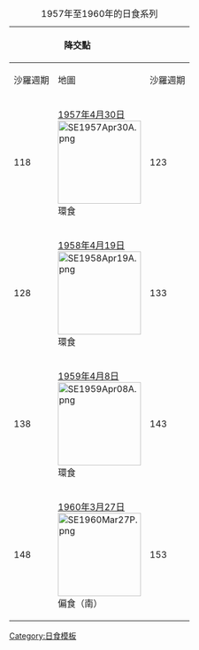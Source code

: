 {{Lunar year eclipse set info}}
{|  class=wikitable 
|+ 1957年至1960年的日食系列
!colspan=2|降交點
|rowspan=8|&nbsp;
!colspan=2|升交點
|- align=center
!沙羅週期||地圖
!沙羅週期||地圖
|- align=center
|118||[[1957年4月30日日食|1957年4月30日]]<BR>[[File:SE1957Apr30A.png|150px]]<BR>環食
|123||[[1957年10月23日日食|1957年10月23日]]<BR>[[File:SE1957Oct23T.png|150px]]<BR>全食
|- align=center
|128||[[1958年4月19日日食|1958年4月19日]]<BR>[[File:SE1958Apr19A.png|150px]]<BR>環食
|133||[[1958年10月12日日食|1958年10月12日]]<BR>[[File:SE1958Oct12T.png|150px]]<BR>全食
|- align=center
|138||[[1959年4月8日日食|1959年4月8日]]<BR>[[File:SE1959Apr08A.png|150px]]<BR>環食
|143||[[1959年10月2日日食|1959年10月2日]]<BR>[[File:SE1959Oct02T.png|150px]]<BR>全食
|- align=center
|148||[[1960年3月27日日食|1960年3月27日]]<BR>[[File:SE1960Mar27P.png|150px]]<BR>偏食（南）
|153||[[1960年9月20日日食|1960年9月20日]]<BR>[[File:SE1960Sep20P.png|150px]]<BR>偏食（北）
|}<noinclude>
[[Category:日食模板]]
</noinclude>